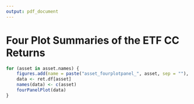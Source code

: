 ```yaml
---
output: pdf_document
---
```


\appendix

# Four Plot Summaries of the ETF CC Returns

```r
for (asset in asset.names) {
	figures.add(name = paste("asset_fourplotpanel_", asset, sep = ""), caption = paste("Four Plot Summary Chart Plot for", asset, "CC Returns"))
	data <- ret.df[asset]
	names(data) <- c(asset)
	fourPanelPlot(data)
}
```
